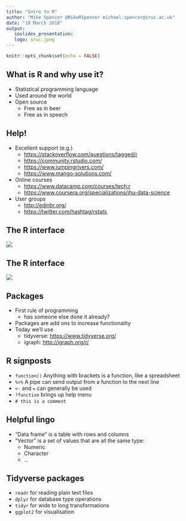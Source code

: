 ```yaml
---
title: "Intro to R"
author: "Mike Spencer @MikeRSpencer michael.spencer@sruc.ac.uk"
date: "10 March 2018"
output:
   ioslides_presentation:
   logo: sruc.jpeg
---
```


```r
knitr::opts_chunk$set(echo = FALSE)
```


## What is R and why use it?

- Statistical programming language
- Used around the world
- Open source
    - Free as in beer
    - Free as in speech


## Help!

- Excellent support (e.g.)
    - <https://stackoverflow.com/questions/tagged/r>
    - <https://community.rstudio.com/>
    - <https://www.jumpingrivers.com/>
    - <https://www.mango-solutions.com/>
- Online courses
    - <https://www.datacamp.com/courses/tech:r>
    - <https://www.coursera.org/specializations/jhu-data-science>
- User groups
    - <http://edinbr.org/>
    - <https://twitter.com/hashtag/rstats>


## The R interface

![](R_RStudio.png)


## The R interface

![](Screenshot_RStudio_small.png)


## Packages

- First rule of programming
    - has someone else done it already?
- Packages are add ons to increase functionality
- Today we'll use
    - tidyverse: <https://www.tidyverse.org/>
    - igraph: <http://igraph.org/r/>


## R signposts

- `function()` Anything with brackets is a function, like a spreadsheet
- `%>%` A pipe can send output from a function to the next line
- `<-` and `=` can generally be used 
- `?function` brings up help menu
- `# this is a comment`


## Helpful lingo

- "Data frame" is a table with rows and columns
- "Vector" is a set of values that are all the same type:
    - Numeric
    - Character
    - ...


## Tidyverse packages

- `readr` for reading plain text files
- `dplyr` for database type operations
- `tidyr` for wide to long transformations
- `ggplot2` for visualisation
